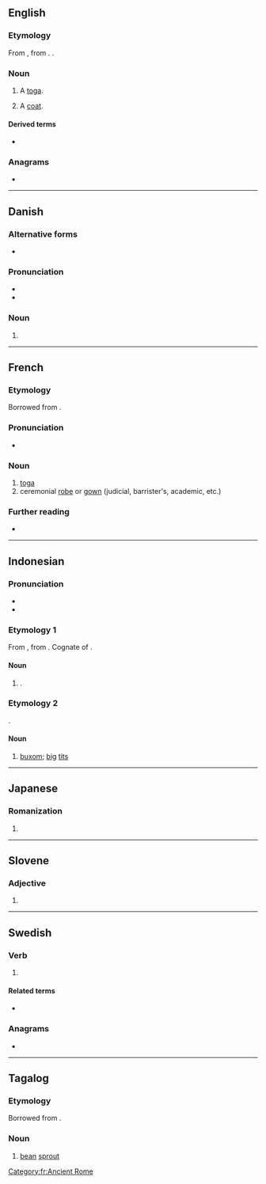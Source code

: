 {{also|togɛ}}
==English==

===Etymology===
From {{etyl|fr|en}} {{m|fr|toge}}, from {{etyl|la|en}} {{m|la|toga}}. {{doublet|en|toga}}.

===Noun===
{{en-noun}}

# {{lb|en|obsolete}} A [[toga]].
# {{lb|en|cant}} A [[coat]].

====Derived terms====
* {{l|en|togemans}}

===Anagrams===
* {{anagrams|en|a=egot|EGOT|gote}}

----

==Danish==

===Alternative forms===
* {{l|da|tog}}

===Pronunciation===
* {{IPA|da|/tɔːɣə/|[ˈtˢɔːʊ]}}
* {{homophones|da|tåge}}

===Noun===
{{head|da|noun form|g=n}}

# {{indefinite plural of|da|tog|nocat=1}}

----

==French==

===Etymology===
Borrowed from {{etyl|la|fr}} {{m|la|toga}}.

===Pronunciation===
* {{IPA|fr|/tɔʒ/}}

===Noun===
{{fr-noun|f}}

# [[toga]]
# ceremonial [[robe]] or [[gown]] (judicial, barrister's, academic, etc.)

===Further reading===
* {{R:TLFi}}

[[Category:fr:Ancient Rome]]

----

==Indonesian==

===Pronunciation===
* {{IPA|id|/toɡe/}}
* {{hyphenation|id|to|ge}}

===Etymology 1===
From {{bor|id|jv|toge|tr={{l|jv|ꦠꦺꦴꦒꦺ|tr=-}}|t=bean sprout}}, from {{der|id|nan-hok|-}} {{zh-l|豆芽|gloss=[[bean sprout]]|tr=tāu-gê}}. Cognate of {{cog|tl|toge}}.

====Noun====
{{head|id|noun}}

# {{alt sp|id|taoge|t=bean sprout|nocap=1}}.

===Etymology 2===
{{blend|id|toket|gede|t1=tit|t2=big}}.

====Noun====
{{head|id|noun}}

# {{lb|id|slang|pornography}} [[buxom]]; [[big]] [[tit]]s
#: {{ant|id|tocil}}

----

==Japanese==

===Romanization===
{{ja-romaji}}

# {{ja-romanization of|とげ}}

----

==Slovene==

===Adjective===
{{head|sl|adjective form|head=tóge}}

# {{inflection of|sl|tog||f|gen|s|;|f|nom//acc|p|;|m|acc|p}}

----

==Swedish==

===Verb===
{{head|sv|verb form}}

# {{lb|sv|dated}} {{inflection of|sv|ta|5=past subjunctive}}

====Related terms====
* {{l|sv|tog}}

===Anagrams===
* {{anagrams|sv|a=egot|tego}}

----

==Tagalog==

===Etymology===
Borrowed from {{bor|tl|nan-hok|-}} {{zh-l|豆芽|tāu-gê|bean sprout}}.

===Noun===
{{head|tl|noun}}

# [[bean]] [[sprout]]